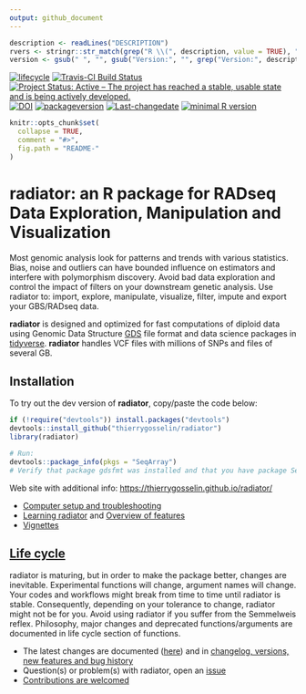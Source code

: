 ```yaml
---
output: github_document
---
```



```r
description <- readLines("DESCRIPTION")
rvers <- stringr::str_match(grep("R \\(", description, value = TRUE), "[0-9]{1,4}\\.[0-9]{1,4}\\.[0-9]{1,4}")[1,1]
version <- gsub(" ", "", gsub("Version:", "", grep("Version:", description, value = TRUE)))
```

<!-- badges: start -->
[![lifecycle](https://img.shields.io/badge/lifecycle-maturing-blue.svg)](https://tidyverse.org/lifecycle/#maturing)
[![Travis-CI Build Status](https://travis-ci.org/thierrygosselin/radiator.svg?branch=master)](https://travis-ci.org/thierrygosselin/radiator)
[![Project Status: Active – The project has reached a stable, usable state and is being actively developed.](http://www.repostatus.org/badges/latest/active.svg)](http://www.repostatus.org/#active)
[![DOI](https://zenodo.org/badge/DOI/10.5281/zenodo.3687060.svg)](https://doi.org/10.5281/zenodo.3687060)
[![packageversion](https://img.shields.io/badge/Package%20version-`r version`-orange.svg)](commits/master)
[![Last-changedate](https://img.shields.io/badge/last%20change-`r gsub('-', '--', Sys.Date())`-brightgreen.svg)](/commits/master)
[![minimal R version](https://img.shields.io/badge/R%3E%3D-`r rvers`-6666ff.svg)](https://cran.r-project.org/)
<!-- badges: end -->

```r
knitr::opts_chunk$set(
  collapse = TRUE,
  comment = "#>",
  fig.path = "README-"
)
```
# radiator: an R package for RADseq Data Exploration, Manipulation and Visualization

Most genomic analysis look for patterns and trends with various statistics. 
Bias, noise and outliers can have bounded influence on estimators and interfere
with polymorphism discovery. Avoid bad data exploration and control the impact
of filters on your downstream genetic analysis. Use radiator to: import, explore,
manipulate, visualize, filter, impute and export your GBS/RADseq data.

**radiator** is designed and optimized for fast computations of diploid data 
using Genomic Data Structure [GDS](https://github.com/zhengxwen/gdsfmt) file 
format and data science packages in 
[tidyverse](https://www.tidyverse.org). **radiator** handles VCF files with millions of
SNPs and files of several GB.

## Installation
To try out the dev version of **radiator**, copy/paste the code below:

```r
if (!require("devtools")) install.packages("devtools")
devtools::install_github("thierrygosselin/radiator")
library(radiator)

# Run:
devtools::package_info(pkgs = "SeqArray")
# Verify that package gdsfmt was installed and that you have package SeqArray version >= 1.28.1.
```


Web site with additional info: [https://thierrygosselin.github.io/radiator/](https://thierrygosselin.github.io/radiator/)

* [Computer setup and troubleshooting](https://thierrygosselin.github.io/radiator/articles/rad_genomics_computer_setup.html)
* [Learning radiator](https://thierrygosselin.github.io/radiator/articles/get_started.html) and [Overview of features](https://thierrygosselin.github.io/radiator/articles/get_started.html#overview)
* [Vignettes](https://thierrygosselin.github.io/radiator/articles/index.html)

## [Life cycle](https://thierrygosselin.github.io/radiator/articles/life_cycle.html)

radiator is maturing, but in order to make the package better, changes are 
inevitable. Experimental functions will change, argument names will change.
Your codes and workflows might break from time to time until radiator is stable. 
Consequently, depending on your tolerance to change, radiator might not be for you.
Avoid using radiator if you suffer from the Semmelweis reflex. 
Philosophy, major changes and deprecated functions/arguments are documented in
life cycle section of functions. 

* The latest changes are documented ([here](https://thierrygosselin.github.io/radiator/articles/life_cycle.html)) and
in [changelog, versions, new features and bug history](https://thierrygosselin.github.io/radiator/news/index.html)
* Question(s) or problem(s) with radiator, open an [issue](https://github.com/thierrygosselin/radiator/issues/new/choose)
* [Contributions are welcomed](https://github.com/thierrygosselin/radiator/issues/new/choose)

